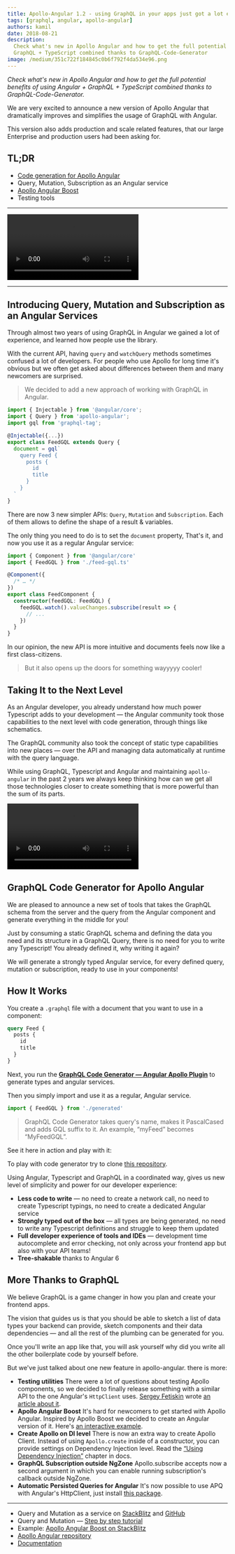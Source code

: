 ```yaml
---
title: Apollo-Angular 1.2 - using GraphQL in your apps just got a lot easier!
tags: [graphql, angular, apollo-angular]
authors: kamil
date: 2018-08-21
description:
  Check what's new in Apollo Angular and how to get the full potential benefits of using Angular +
  GraphQL + TypeScript combined thanks to GraphQL-Code-Generator
image: /medium/351c722f184845c0b6f792f4da534e96.png
---
```


_Check what's new in Apollo Angular and how to get the full potential benefits of using Angular +
GraphQL + TypeScript combined thanks to GraphQL-Code-Generator._

We are very excited to announce a new version of Apollo Angular that dramatically improves and
simplifies the usage of GraphQL with Angular.

This version also adds production and scale related features, that our large Enterprise and
production users had been asking for.

## TL;DR

- [Code generation for Apollo Angular](https://graphql-code-generator.com/docs/plugins/typescript-apollo-angular)
- Query, Mutation, Subscription as an Angular service
- [Apollo Angular Boost](https://npmjs.com/package/apollo-angular-boost)
- Testing tools

---

<Video
  src="https://youtube.com/embed/KGBPODrjtKA"
  title="GraphQL Code Generator  -  Angular Apollo Template"
/>

---

## Introducing Query, Mutation and Subscription as an Angular Services

Through almost two years of using GraphQL in Angular we gained a lot of experience, and learned how
people use the library.

With the current API, having `query` and `watchQuery` methods sometimes confused a lot of
developers. For people who use Apollo for long time it's obvious but we often get asked about
differences between them and many newcomers are surprised.

> We decided to add a new approach of working with GraphQL in Angular.

```ts
import { Injectable } from '@angular/core';
import { Query } from 'apollo-angular';
import gql from 'graphql-tag';

@Injectable({...})
export class FeedGQL extends Query {
  document = gql`
    query Feed {
      posts {
        id
        title
      }
    }
  `
}
```

There are now 3 new simpler APIs: `Query`, `Mutation` and `Subscription`. Each of them allows to
define the shape of a result & variables.

The only thing you need to do is to set the `document` property, That's it, and now you use it as a
regular Angular service:

```ts
import { Component } from '@angular/core'
import { FeedGQL } from './feed-gql.ts'

@Component({
  /* … */
})
export class FeedComponent {
  constructor(feedGQL: FeedGQL) {
    feedGQL.watch().valueChanges.subscribe(result => {
      // ...
    })
  }
}
```

In our opinion, the new API is more intuitive and documents feels now like a first class-citizens.

> But it also opens up the doors for something wayyyyy cooler!

## Taking It to the Next Level

As an Angular developer, you already understand how much power Typescript adds to your development —
the Angular community took those capabilities to the next level with code generation, through things
like schematics.

The GraphQL community also took the concept of static type capabilities into new places — over the
API and managing data automatically at runtime with the query language.

While using GraphQL, Typescript and Angular and maintaining `apollo-angular` in the past 2 years we
always keep thinking how can we get all those technologies closer to create something that is more
powerful than the sum of its parts.

<Video
  src="/medium/861767ce574bfae276f842a1c7046ec4.webm"
  title="Ever wondered how GraphQL Code Generator works?"
/>

## GraphQL Code Generator for Apollo Angular

We are pleased to announce a new set of tools that takes the GraphQL schema from the server and the
query from the Angular component and generate everything in the middle for you!

Just by consuming a static GraphQL schema and defining the data you need and its structure in a
GraphQL Query, there is no need for you to write any Typescript! You already defined it, why writing
it again?

We will generate a strongly typed Angular service, for every defined query, mutation or
subscription, ready to use in your components!

## How It Works

You create a `.graphql` file with a document that you want to use in a component:

```graphql
query Feed {
  posts {
    id
    title
  }
}
```

Next, you run the
[**GraphQL Code Generator — Angular Apollo Plugin**](https://graphql-code-generator.com/docs/plugins/typescript-apollo-angular)
to generate types and angular services.

Then you simply import and use it as a regular, Angular service.

```js
import { FeedGQL } from './generated'
```

> GraphQL Code Generator takes query's name, makes it PascalCased and adds GQL suffix to it. An
> example, “myFeed” becomes “MyFeedGQL”.

See it here in action and play with it:

<StackBlitz stackBlitzId="apollo-angular-code-generator-example" file="app/list.component.ts" />

To play with code generator try to clone
[this repository](https://github.com/kamilkisiela/apollo-angular-services).

Using Angular, Typescript and GraphQL in a coordinated way, gives us new level of simplicity and
power for our developer experience:

- **Less code to write** — no need to create a network call, no need to create Typescript typings,
  no need to create a dedicated Angular service
- **Strongly typed out of the box** — all types are being generated, no need to write any Typescript
  definitions and struggle to keep them updated
- **Full developer experience of tools and IDEs** — development time autocomplete and error
  checking, not only across your frontend app but also with your API teams!
- **Tree-shakable** thanks to Angular 6

## More Thanks to GraphQL

We believe GraphQL is a game changer in how you plan and create your frontend apps.

The vision that guides us is that you should be able to sketch a list of data types your backend can
provide, sketch components and their data dependencies — and all the rest of the plumbing can be
generated for you.

Once you'll write an app like that, you will ask yourself why did you write all the other
boilerplate code by yourself before.

But we've just talked about one new feature in apollo-angular. there is more:

- **Testing utilities** There were a lot of questions about testing Apollo components, so we decided
  to finally release something with a similar API to the one Angular's `HttpClient` uses.
  [Sergey Fetiskin](https://medium.com/@sergeyfetiskin?source=post_header_lockup) wrote
  [an article about it](https://medium.com/@sergeyfetiskin/testing-apollo-graphql-in-your-angular-application-595f0a04aad3).
- **Apollo Angular Boost** It's hard for newcomers to get started with Apollo Angular. Inspired by
  Apollo Boost we decided to create an Angular version of it. Here's
  [an interactive example](https://stackblitz.com/edit/simple-apollo-angular-boost-example).
- **Create Apollo on DI level** There is now an extra way to create Apollo Client. Instead of using
  `Apollo.create` inside of a constructor, you can provide settings on Dependency Injection level.
  Read the
  [“Using Dependency Injection”](https://apollographql.com/docs/angular/basics/setup.html#using-dependency-injection)
  chapter in docs.
- **GraphQL Subscription outside NgZone** Apollo.subscribe accepts now a second argument in which
  you can enable running subscription's callback outside NgZone.
- **Automatic Persisted Queries for Angular** It's now possible to use APQ with Angular's
  HttpClient, just install [this package](http://apollo-angular-link-persisted).

---

- Query and Mutation as a service on
  [StackBlitz](https://stackblitz.com/edit/apollo-angular-services) and
  [GitHub](https://github.com/kamilkisiela/apollo-angular-services)
- Query and Mutation —
  [Step by step tutorial](https://github.com/kamilkisiela/apollo-angular-introduction)
- Example:
  [Apollo Angular Boost on StackBlitz](https://stackblitz.com/edit/basic-apollo-angular-app)
- [Apollo Angular repository](https://github.com/apollographql/apollo-angular)
- [Documentation](http://apollographql.com/docs/angular/basics/services.html)
